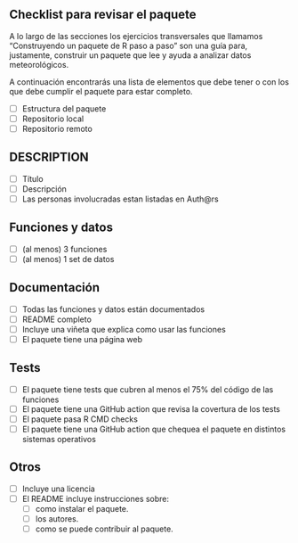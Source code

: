 ## Checklist para revisar el paquete {.appendix}

A lo largo de las secciones los ejercicios transversales que llamamos "Construyendo un paquete de R paso a paso" son una guía para, justamente, construir un paquete que lee y ayuda a analizar datos meteorológicos. 

A continuación encontrarás una lista de elementos que debe tener o con los que debe cumplir el paquete para estar completo. 

- [ ] Estructura del paquete
- [ ] Repositorio local
- [ ] Repositorio remoto

## DESCRIPTION

- [ ] Título
- [ ] Descripción
- [ ] Las personas involucradas estan listadas en Auth@rs

## Funciones y datos

- [ ] (al menos) 3 funciones
- [ ] (al menos) 1 set de datos

## Documentación

- [ ] Todas las funciones y datos están documentados
- [ ] README completo
- [ ] Incluye una viñeta que explica como usar las funciones
- [ ] El paquete tiene una página web

## Tests

- [ ] El paquete tiene tests que cubren al menos el 75% del código de las funciones
- [ ] El paquete tiene una GitHub action que revisa la covertura de los tests
- [ ] El paquete pasa R CMD checks
- [ ] El paquete tiene una GitHub action que chequea el paquete en distintos sistemas operativos

## Otros

- [ ] Incluye una licencia
- [ ] El README incluye instrucciones sobre:
  - [ ] como instalar el paquete.
  - [ ] los autores. 
  - [ ] como se puede contribuir al paquete.
